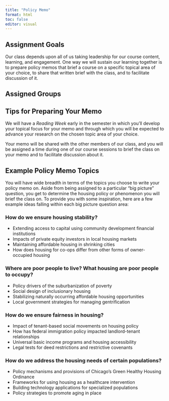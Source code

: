 ```yaml
---
title: "Policy Memo"
format: html
toc: false
editor: visual
---
```


## Assignment Goals

Our class depends upon all of us taking leadership for our course content, learning, and engagement. One way we will sustain our learning together is to prepare policy memos that brief a course on a specific topical area of your choice, to share that written brief with the class, and to facilitate discussion of it.

## Assigned Groups

### 

## Tips for Preparing Your Memo

We will have a *Reading Week* early in the semester in which you'll develop your topical focus for your memo and through which you will be expected to advance your research on the chosen topic area of your choice.

Your memo will be shared with the other members of our class, and you will be assigned a time during one of our course sessions to brief the class on your memo and to facilitate discussion about it.

## Example Policy Memo Topics

You will have wide breadth in terms of the topics you choose to write your policy memo on. Aside from being assigned to a particular "big picture" question, you get to determine the housing policy or phenomenon you will brief the class on. To provide you with some inspiration, here are a few example ideas falling within each big picture question area:

### How do we ensure housing stability?

-   Extending access to capital using community development financial institutions
-   Impacts of private equity investors in local housing markets
-   Maintaining affordable housing in shrinking cities
-   How does housing for co-ops differ from other forms of owner-occupied housing

### Where are poor people to live? What housing are poor people to occupy?

-   Policy drivers of the suburbanization of poverty
-   Social design of inclusionary housing
-   Stabilizing naturally occurring affordable housing opportunities
-   Local government strategies for managing gentrification

### How do we ensure fairness in housing?

-   Impact of tenant-based social movements on housing policy
-   How has federal immigration policy impacted landlord-tenant relationships
-   Universal basic income programs and housing accessibility
-   Legal tests for deed restrictions and restrictive covenants

### How do we address the housing needs of certain populations?

-   Policy mechanisms and provisions of Chicago's Green Healthy Housing Ordinance
-   Frameworks for using housing as a healthcare intervention
-   Building technology applications for specialized populations
-   Policy strategies to promote aging in place
